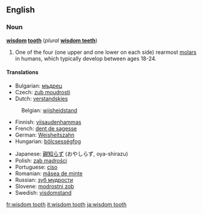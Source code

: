 ==English==

===Noun===
'''[[wisdom]] [[tooth]]''' (''plural'' '''[[wisdom teeth]]''')

# {{dentistry}} One of the four (one upper and one lower on each side) rearmost [[molar]]s in humans, which typically develop between ages 18-24.

====Translations====
{{trans-top|rearmost molar in humans}}
*Bulgarian: [[мъдрец]] {{m}}
*Czech: [[zub moudrosti]] {{m}}
*Dutch: [[verstandskies]] {{m}}
:Belgian: [[wijsheidstand]] {{m}}
*Finnish: [[viisaudenhammas]]
*French: [[dent de sagesse]] {{f}}
*German: [[Weisheitszahn]] {{m}}
*Hungarian: [[bölcsességfog]]
{{trans-mid}}
*Japanese: [[親知らず]] (おやしらず, oya-shirazu)
*Polish: [[ząb mądrości]] {{m}}
*Portuguese: [[ciso]] {{m}}
*Romanian: [[măsea de minte]] {{f}}
*Russian: [[зуб мудрости]] {{m}}
*Slovene: [[modrostni zob]] {{m}}
*Swedish: [[visdomstand]] {{c}}
{{trans-bottom}}

[[fr:wisdom tooth]]
[[it:wisdom tooth]]
[[ja:wisdom tooth]]